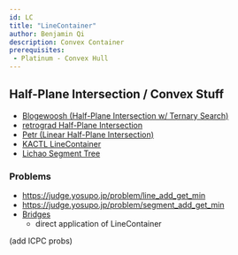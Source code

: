 ```yaml
---
id: LC
title: "LineContainer"
author: Benjamin Qi
description: Convex Container
prerequisites: 
 - Platinum - Convex Hull
---
```


## Half-Plane Intersection / Convex Stuff

 - [Blogewoosh (Half-Plane Intersection w/ Ternary Search)](https://codeforces.com/blog/entry/61710)
 - [retrograd Half-Plane Intersection](https://codeforces.com/blog/entry/61710?#comment-457662)
 - [Petr (Linear Half-Plane Intersection)](https://petr-mitrichev.blogspot.com/2016/07/a-half-plane-week.html)
 - [KACTL LineContainer](https://github.com/kth-competitive-programming/kactl/blob/master/content/data-structures/LineContainer.h)
 - [Lichao Segment Tree](http://codeforces.com/blog/entry/51275?#comment-351510)

### Problems

 - https://judge.yosupo.jp/problem/line_add_get_min
 - https://judge.yosupo.jp/problem/segment_add_get_min
 - [Bridges](https://csacademy.com/contest/archive/task/building-bridges/)
   - direct application of LineContainer

(add ICPC probs)

